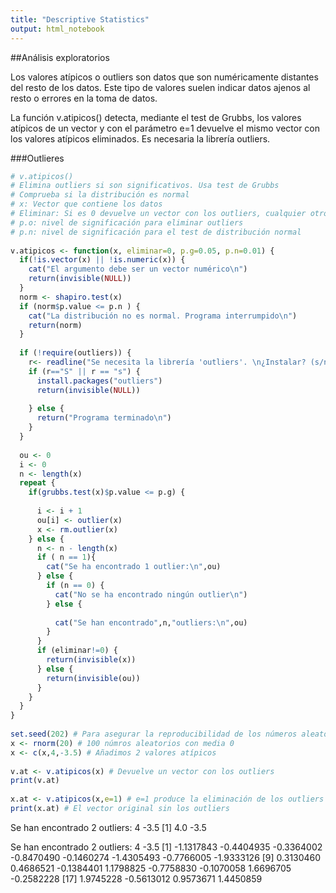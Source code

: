 ```yaml
---
title: "Descriptive Statistics"
output: html_notebook
---
```



##Análisis exploratorios

Los valores atípicos o outliers son datos que son numéricamente distantes del resto de los datos. Este tipo de valores suelen indicar datos ajenos al resto o errores en la toma de datos.

La función v.atipicos() detecta, mediante el test de Grubbs, los valores atípicos de un vector y con el parámetro e=1 devuelve el mismo vector con los valores atípicos eliminados. Es necesaria la librería outliers.


###Outlieres

```r

# v.atipicos()
# Elimina outliers si son significativos. Usa test de Grubbs
# Comprueba si la distribución es normal
# x: Vector que contiene los datos
# Eliminar: Si es 0 devuelve un vector con los outliers, cualquier otro valor devuelve el vector original sin los outliers
# p.o: nivel de significación para eliminar outliers
# p.n: nivel de significación para el test de distribución normal
 
v.atipicos <- function(x, eliminar=0, p.g=0.05, p.n=0.01) {
  if(!is.vector(x) || !is.numeric(x)) {
    cat("El argumento debe ser un vector numérico\n")
    return(invisible(NULL))
  }
  norm <- shapiro.test(x)
  if (norm$p.value <= p.n ) {
    cat("La distribución no es normal. Programa interrumpido\n")
    return(norm)
  }
 
  if (!require(outliers)) {
    r<- readline("Se necesita la librería 'outliers'. \n¿Instalar? (s/n)\n(Se deberá ejecutar el programa de nuevo una vez terminada la instalación.) ")
    if (r=="S" || r == "s") {
      install.packages("outliers")
      return(invisible(NULL))
 
    } else {
      return("Programa terminado\n")
    }
  }
 
  ou <- 0
  i <- 0
  n <- length(x)
  repeat {
    if(grubbs.test(x)$p.value <= p.g) {
 
      i <- i + 1
      ou[i] <- outlier(x)
      x <- rm.outlier(x)
    } else {
      n <- n - length(x)
      if ( n == 1){
        cat("Se ha encontrado 1 outlier:\n",ou)
      } else {
        if (n == 0) {
          cat("No se ha encontrado ningún outlier\n")
        } else {
 
          cat("Se han encontrado",n,"outliers:\n",ou)
        }
      }
      if (eliminar!=0) {
        return(invisible(x))
      } else {
        return(invisible(ou))
      }
    }
  }
}
 
set.seed(202) # Para asegurar la reproducibilidad de los números aleatorios
x <- rnorm(20) # 100 númros aleatorios con media 0
x <- c(x,4,-3.5) # Añadimos 2 valores atípicos
 
v.at <- v.atipicos(x) # Devuelve un vector con los outliers
print(v.at)
 
x.at <- v.atipicos(x,e=1) # e=1 produce la eliminación de los outliers
print(x.at) # El vector original sin los outliers

```

Se han encontrado 2 outliers:
 4 -3.5
[1]  4.0 -3.5
 
Se han encontrado 2 outliers:
 4 -3.5
[1] -1.1317843 -0.4404935 -0.3364002 -0.8470490 -0.1460274 -1.4305493 -0.7766005 -1.9333126
 [9]  0.3130460  0.4686521 -0.1384401  1.1798825 -0.7758830 -0.1070058  1.6696705 -0.2582228
[17]  1.9745228 -0.5613012  0.9573671  1.4450859










